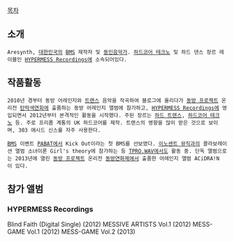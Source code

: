 [[목차]]

== 소개 ==
 Aresynth, [[대한민국]]의 [[BMS]] 제작자 및 [[동인음악]]가. [[하드코어 테크노]] 및 하드 댄스 장르 레이블인 [[HYPERMESS Recordings]]에 소속되어있다.

== 작품활동 ==
 2010년 경부터 동방 어레인지와 [[트랜스]] 음악을 작곡하여 블로그에 올리다가 [[동방 프로젝트]] 온리전 [[탄막색연회]]에 출품하는 동방 어레인지 앨범에 참가하고, [[HYPERMESS Recordings]]에 영입되면서 2012년부터 본격적인 활동을 시작했다. 주된 장르는 [[하드 트랜스]], [[하드코어 테크노]] 등. 주로 프리폼 계통의 UK 하드코어를 제작. 트랜스의 영향을 많이 받은 것으로 보이며, 303 애시드 신스를 자주 사용한다.

 [[BMS]] 이벤트 [[PABAT]]에서 Kick Out이라는 첫 BMS를 선보였다. [[이노센트 뮤직]]과의 콜라보레이션 앨범 소녀이론 Girl's theory에 참가하는 등 [[TPRO.WAV]]에서도 활동 중. 단독 앨범으로는 2013년에 열린 [[동방 프로젝트]] 온리전 [[동방연화제]]에서 출품한 어레인지 앨범 ACiDRA!N이 있다.

== 참가 앨범 ==
=== HYPERMESS Recordings ===
Blind Faith (Digital Single) (2012)
MESSIVE ARTISTS Vol.1 (2012)
MESS-GAME Vol.1 (2012)
MESS-GAME Vol.2 (2013)
